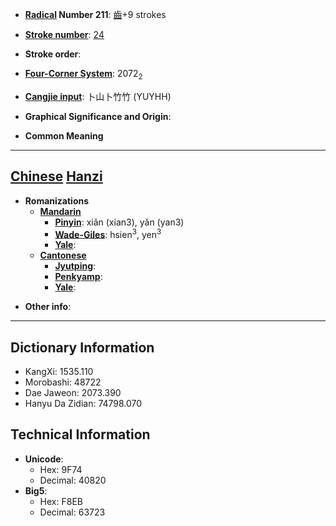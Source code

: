 * '''[[Wiktionary:Chinese radical index| Radical]] Number 211''': [[Wiktionary:Chinese radical index 齒|齒]]+9 strokes

* '''[[Wiktionary:Chinese total strokes index|Stroke number]]''': [[Wiktionary:Chinese total strokes index 24|24]]

* '''Stroke order''': 

* '''[[Wiktionary:Chinese four corner index|Four-Corner System]]''': 2072<sub>2</sub>

* '''[[Wiktionary:Chinese Cangjie index|Cangjie input]]''': 卜山卜竹竹 (YUYHH)

* '''Graphical Significance and Origin''': 

* '''Common Meaning'''

----

== [[Chinese]] [[Hanzi]] ==

* '''Romanizations'''
** '''[[Mandarin]]'''
*** '''[[Pinyin]]''': xiǎn (xian3), yǎn (yan3)
*** '''[[Wade-Giles]]''': hsien<sup>3</sup>, yen<sup>3</sup>
*** '''[[Yale]]''': 
** '''[[Cantonese]]'''
*** '''[[Jyutping]]''':
*** '''[[Penkyamp]]''': 
*** '''[[Yale]]''': 

* '''Other info''': 

----

== Dictionary Information ==

* KangXi: 1535.110
* Morobashi: 48722
* Dae Jaweon: 2073.390
* Hanyu Da Zidian: 74798.070

== Technical Information ==

* '''Unicode''':
** Hex: 9F74
** Decimal: 40820
* '''Big5''':
** Hex: F8EB
** Decimal: 63723